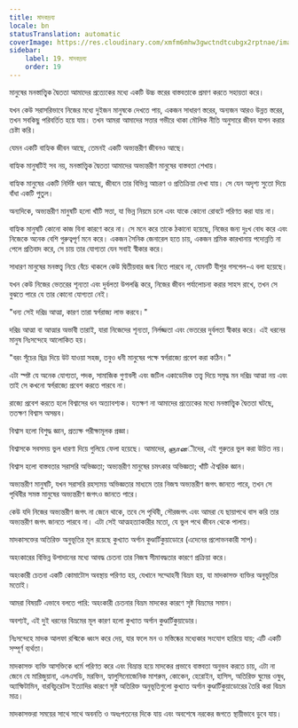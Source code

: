 ```yaml
---
title: মাদকদ্রব্য
locale: bn
statusTranslation: automatic
coverImage: https://res.cloudinary.com/xmfm6mhw3gwctndtcubgx2rptnae/image/upload/v1741354419/small_cover_la_gran_rebelion_28716e29d2.webp
sidebar:
    label: 19. মাদকদ্রব্য
    order: 19
---
```

মানুষের মনস্তাত্ত্বিক দ্বৈততা আমাদের প্রত্যেকের মধ্যে একটি উচ্চ স্তরের বাস্তবতাকে প্রমাণ করতে সহায়তা করে।

যখন কেউ সরাসরিভাবে নিজের মধ্যে দুইজন মানুষকে দেখতে পায়, একজন সাধারণ স্তরের, অন্যজন আরও উন্নত স্তরের, তখন সবকিছু পরিবর্তিত হয়ে যায়। তখন আমরা আমাদের সত্তার গভীরে থাকা মৌলিক নীতি অনুসারে জীবন যাপন করার চেষ্টা করি।

যেমন একটি বাহ্যিক জীবন আছে, তেমনই একটি অভ্যন্তরীণ জীবনও আছে।

বাহ্যিক মানুষটিই সব নয়, মনস্তাত্ত্বিক দ্বৈততা আমাদের অভ্যন্তরীণ মানুষের বাস্তবতা শেখায়।

বাহ্যিক মানুষের একটি নির্দিষ্ট ধরন আছে, জীবনে তার বিভিন্ন আচরণ ও প্রতিক্রিয়া দেখা যায়। সে যেন অদৃশ্য সুতো দিয়ে বাঁধা একটি পুতুল।

অন্যদিকে, অভ্যন্তরীণ মানুষটি হলো খাঁটি সত্তা, যা ভিন্ন নিয়মে চলে এবং যাকে কোনো রোবটে পরিণত করা যায় না।

বাহ্যিক মানুষটি কোনো কাজ বিনা কারণে করে না। সে মনে করে তাকে ঠকানো হয়েছে, নিজের জন্য দুঃখ বোধ করে এবং নিজেকে অনেক বেশি গুরুত্বপূর্ণ মনে করে। একজন সৈনিক জেনারেল হতে চায়, একজন শ্রমিক কারখানায় পদোন্নতি না পেলে প্রতিবাদ করে, সে চায় তার যোগ্যতা যেন সবাই স্বীকার করে।

সাধারণ মানুষের মনস্তত্ত্ব নিয়ে বেঁচে থাকলে কেউ দ্বিতীয়বার জন্ম নিতে পারবে না, যেমনটি যীশুর গসপেল-এ বলা হয়েছে।

যখন কেউ নিজের ভেতরের শূন্যতা এবং দুর্বলতা উপলব্ধি করে, নিজের জীবন পর্যালোচনা করার সাহস রাখে, তখন সে বুঝতে পারে যে তার কোনো যোগ্যতা নেই।

"ধন্য সেই দরিদ্র আত্মা, কারণ তারা স্বর্গরাজ্য লাভ করবে।"

দরিদ্র আত্মা বা আত্মার অভাবী তারাই, যারা নিজেদের শূন্যতা, নির্লজ্জতা এবং ভেতরের দুর্বলতা স্বীকার করে। এই ধরনের মানুষ নিঃসন্দেহে আলোকিত হয়।

"বরং সূঁচের ছিদ্র দিয়ে উট যাওয়া সহজ, তবুও ধনী মানুষের পক্ষে স্বর্গরাজ্যে প্রবেশ করা কঠিন।"

এটা স্পষ্ট যে অনেক যোগ্যতা, পদক, সামাজিক গুণাবলী এবং জটিল একাডেমিক তত্ত্ব দিয়ে সমৃদ্ধ মন দরিদ্র আত্মা নয় এবং তাই সে কখনো স্বর্গরাজ্যে প্রবেশ করতে পারবে না।

রাজ্যে প্রবেশ করতে হলে বিশ্বাসের ধন অত্যাবশ্যক। যতক্ষণ না আমাদের প্রত্যেকের মধ্যে মনস্তাত্ত্বিক দ্বৈততা ঘটছে, ততক্ষণ বিশ্বাস অসম্ভব।

বিশ্বাস হলো বিশুদ্ধ জ্ঞান, প্রত্যক্ষ পরীক্ষামূলক প্রজ্ঞা।

বিশ্বাসকে সবসময় ভুল ধারণা দিয়ে গুলিয়ে ফেলা হয়েছে। আমাদের, ஞானীদের, এই গুরুতর ভুল করা উচিত নয়।

বিশ্বাস হলো বাস্তবতার সরাসরি অভিজ্ঞতা; অভ্যন্তরীণ মানুষের চমৎকার অভিজ্ঞতা; খাঁটি ঐশ্বরিক জ্ঞান।

অভ্যন্তরীণ মানুষটি, যখন সরাসরি রহস্যময় অভিজ্ঞতার মাধ্যমে তার নিজস্ব অভ্যন্তরীণ জগৎ জানতে পারে, তখন সে পৃথিবীর সমস্ত মানুষের অভ্যন্তরীণ জগৎও জানতে পারে।

কেউ যদি নিজের অভ্যন্তরীণ জগৎ না জেনে থাকে, তবে সে পৃথিবী, সৌরজগৎ এবং আমরা যে ছায়াপথে বাস করি তার অভ্যন্তরীণ জগৎ জানতে পারবে না। এটা সেই আত্মহত্যাকারীর মতো, যে ভুল পথে জীবন থেকে পালায়।

মাদকাসক্তের অতিরিক্ত অনুভূতির মূল রয়েছে কুখ্যাত অর্গান কুণ্ডার্টিকুয়াডোরে (এদেনের প্রলোভনকারী সাপ)।

অহংকারের বিভিন্ন উপাদানের মধ্যে আবদ্ধ চেতনা তার নিজস্ব সীমাবদ্ধতার কারণে প্রক্রিয়া করে।

অহংকারী চেতনা একটি কোমাটোস অবস্থায় পরিণত হয়, যেখানে সম্মোহনী বিভ্রম হয়, যা মাদকাসক্ত ব্যক্তির অনুভূতির মতোই।

আমরা বিষয়টি এভাবে বলতে পারি: অহংকারী চেতনার বিভ্রম মাদকের কারণে সৃষ্ট বিভ্রমের সমান।

অবশ্যই, এই দুই ধরনের বিভ্রমের মূল কারণ হলো কুখ্যাত অর্গান কুণ্ডার্টিকুয়াডোর।

নিঃসন্দেহে মাদক আলফা রশ্মিকে ধ্বংস করে দেয়, যার ফলে মন ও মস্তিষ্কের মধ্যেকার সংযোগ হারিয়ে যায়; এটি একটি সম্পূর্ণ ব্যর্থতা।

মাদকাসক্ত ব্যক্তি আসক্তিকে ধর্মে পরিণত করে এবং বিভ্রান্ত হয়ে মাদকের প্রভাবে বাস্তবতা অনুভব করতে চায়, এটা না জেনে যে মারিজুয়ানা, এলএসডি, মরফিন, হ্যালুসিনোজেনিক মাশরুম, কোকেন, হেরোইন, হাসিস, অতিরিক্ত ঘুমের ওষুধ, অ্যাম্ফিটামিন, বারবিচুরেটস ইত্যাদির কারণে সৃষ্ট অতিরিক্ত অনুভূতিগুলো কুখ্যাত অর্গান কুণ্ডার্টিকুয়াডোরের তৈরি করা বিভ্রম মাত্র।

মাদকাসক্তরা সময়ের সাথে সাথে অবনতি ও অধঃপতনের দিকে যায় এবং অবশেষে নরকের জগতে স্থায়ীভাবে ডুবে যায়।

